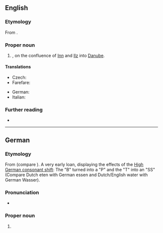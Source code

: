 ==English==

===Etymology===
From {{bor|en|de|Passau}}.

===Proper noun===
{{en-proper noun}}

# {{place|en|city|in southeastern|s/Bavaria|c/Germany}}, on the confluence of [[Inn]] and [[Ilz]] into [[Danube]].

====Translations====
{{trans-top|city}}
* Czech: {{t+|cs|Pasov|m}}
* Farefare: {{t|gur|Pasaʋ}}
{{trans-mid}}
* German: {{t+|de|Passau|n}}
* Italian: {{t|it|Passavia|f}}
{{trans-bottom}}

===Further reading===
* {{pedialite|Passau}}

----

==German==
{{wikipedia}}
{{wikipedia|lang=de}}

===Etymology===
{{dercat|de|gmh|goh|gmw-pro|inh=3}} 
From {{der|de|la|[[Castra Batavis|(Castra) Batavis]]}} (compare {{m|la|Batavia}}). A very early loan, displaying the effects of the [[w:High German consonant shift|High German consonant shift]]: The "B" turned into a "P" and the "T" into an "SS" (Compare Dutch eten with German essen and Dutch/English water with German Wasser).

===Pronunciation===
* {{audio|de|De-Passau.ogg|Audio}}

===Proper noun===
{{de-proper noun|toponym}}

# {{place|de|independent city|s/Bavaria|c/Germany|t1=Passau}}
